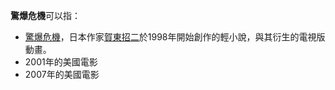 '''驚爆危機'''可以指：
*[[驚爆危機|驚爆危機]]，日本作家[[賀東招二|賀東招二]]於1998年開始創作的輕小說，與其衍生的電視版動畫。
*2001年的美國電影{{tsl|en|The Tailor of Panama|}}
*2007年的美國電影{{tsl|en|Final Approach (2007 film)|}}

{{disambig}}